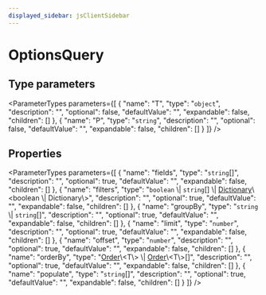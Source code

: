 ```yaml
---
displayed_sidebar: jsClientSidebar
---
```



# OptionsQuery

## Type parameters

<ParameterTypes parameters={[
  {
    "name": "T",
    "type": "`object`",
    "description": "",
    "optional": false,
    "defaultValue": "",
    "expandable": false,
    "children": []
  },
  {
    "name": "P",
    "type": "`string`",
    "description": "",
    "optional": false,
    "defaultValue": "",
    "expandable": false,
    "children": []
  }
]} />

## Properties

<ParameterTypes parameters={[
  {
    "name": "fields",
    "type": "`string`[]",
    "description": "",
    "optional": true,
    "defaultValue": "",
    "expandable": false,
    "children": []
  },
  {
    "name": "filters",
    "type": "`boolean` \\| `string`[] \\| [Dictionary](../../internal/types/internal.Dictionary.mdx)\\&#60;boolean \\| Dictionary\\&#62;",
    "description": "",
    "optional": true,
    "defaultValue": "",
    "expandable": false,
    "children": []
  },
  {
    "name": "groupBy",
    "type": "`string` \\| `string`[]",
    "description": "",
    "optional": true,
    "defaultValue": "",
    "expandable": false,
    "children": []
  },
  {
    "name": "limit",
    "type": "`number`",
    "description": "",
    "optional": true,
    "defaultValue": "",
    "expandable": false,
    "children": []
  },
  {
    "name": "offset",
    "type": "`number`",
    "description": "",
    "optional": true,
    "defaultValue": "",
    "expandable": false,
    "children": []
  },
  {
    "name": "orderBy",
    "type": "[Order](../../internal/types/internal.Order-1.mdx)\\&#60;T\\&#62; \\| [Order](../../internal/types/internal.Order-1.mdx)\\&#60;T\\&#62;[]",
    "description": "",
    "optional": true,
    "defaultValue": "",
    "expandable": false,
    "children": []
  },
  {
    "name": "populate",
    "type": "`string`[]",
    "description": "",
    "optional": true,
    "defaultValue": "",
    "expandable": false,
    "children": []
  }
]} />
